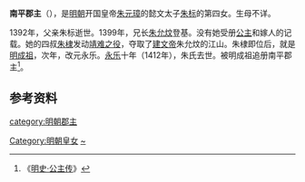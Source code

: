 {{東亞女性歷史人物
| 名稱=南平郡主
| 身份=[[明朝|明朝]]郡主
| 畫像=
| 說明=
| 姓=朱
| 名=
| 封爵=[[郡主|郡主]]
| 位號=
| 封號=
| 出生年=
| 逝世年=1412年
| 諡號=
| 墳墓=
| 父親=[[朱标|朱标]]
| 同胞兄弟=
| 母親=
|}}
'''南平郡主'''（{{bd|14世纪|?|1412年||catIdx=Z}}），是[[明朝|明朝]]开国皇帝[[朱元璋|朱元璋]]的懿文太子[[朱标|朱标]]的第四女。生母不详。

1392年，父亲朱标逝世。1399年，兄长[[朱允炆|朱允炆]]登基。没有她受册[[公主|公主]]和嫁人的记载。她的四叔[[朱棣|朱棣]]发动[[靖难之役|靖难之役]]，夺取了[[建文帝|建文帝]]朱允炆的江山。朱棣即位后，就是[[明成祖|明成祖]]，次年，改元永乐。[[永乐_(明朝)|永乐]]十年（1412年），朱氏去世。被明成祖追册南平郡主<ref>《[[s:明史/卷121|明史·公主传]]》</ref>。

==参考资料==
<div style="font-size:small" class="references-2column"> 
<references />
</div>

{{明惠帝皇室}}
[[category:明朝郡主|category:明朝郡主]]
[[Category:明朝皇女|Category:明朝皇女]]
[[Category:朱姓|~]]
{{stub}}